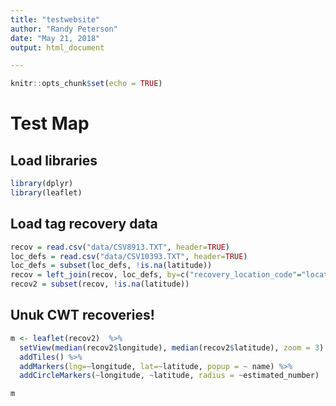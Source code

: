 ```yaml
---
title: "testwebsite"
author: "Randy Peterson"
date: "May 21, 2018"
output: html_document

---
```


```r
knitr::opts_chunk$set(echo = TRUE)
```

# Test Map

## Load libraries

```r
library(dplyr)
library(leaflet)
```

## Load tag recovery data
```r
recov = read.csv("data/CSV8913.TXT", header=TRUE)
loc_defs = read.csv("data/CSV10393.TXT", header=TRUE)
loc_defs = subset(loc_defs, !is.na(latitude))
recov = left_join(recov, loc_defs, by=c("recovery_location_code"="location_code"))
recov2 = subset(recov, !is.na(latitude))

```


## Unuk CWT recoveries!
```r

m <- leaflet(recov2)  %>%
  setView(median(recov2$longitude), median(recov2$latitude), zoom = 3) %>%
  addTiles() %>% 
  addMarkers(lng=~longitude, lat=~latitude, popup = ~ name) %>%
  addCircleMarkers(~longitude, ~latitude, radius = ~estimated_number)

m

```